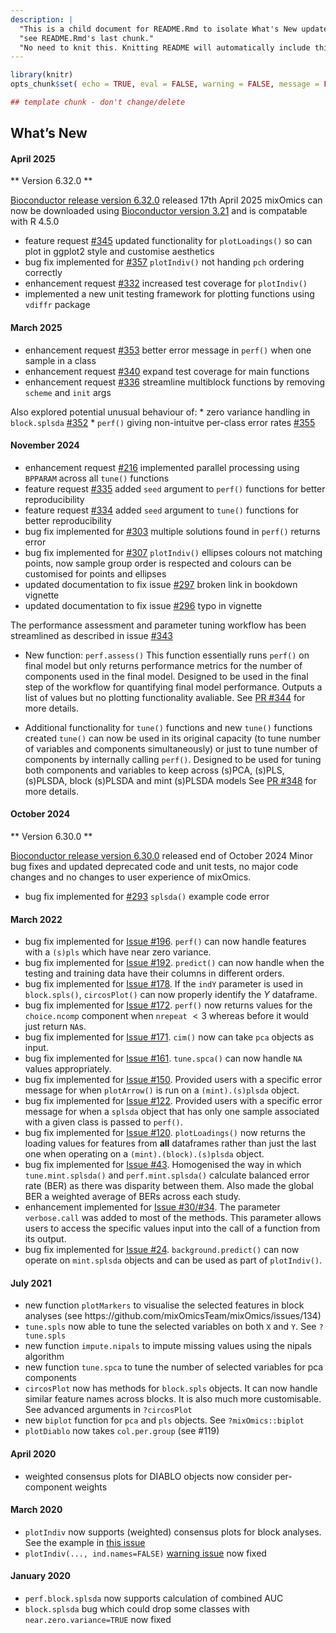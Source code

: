 ```yaml
---
description: |
  "This is a child document for README.Rmd to isolate What's New updates (last section of README)"
  "see README.Rmd's last chunk."
  "No need to knit this. Knitting README will automatically include this."
---
```


```r
library(knitr)
opts_chunk$set( echo = TRUE, eval = FALSE, warning = FALSE, message = FALSE)
```


```r
## template chunk - don't change/delete
```

## What's New

#### April 2025
** Version 6.32.0 **

[Bioconductor release version 6.32.0](https://www.bioconductor.org/packages/release/bioc/html/mixOmics.html) released 17th April 2025
mixOmics can now be downloaded using [Bioconductor version 3.21](https://bioconductor.org/news/bioc_3_21_release/) and is compatable with R 4.5.0

* feature request [#345](https://github.com/mixOmicsTeam/mixOmics/issues/345) updated functionality for `plotLoadings()` so can plot in ggplot2 style and customise aesthetics
* bug fix implemented for [#357](https://github.com/mixOmicsTeam/mixOmics/issues/357) `plotIndiv()` not handing `pch` ordering correctly
* enhancement request [#332](https://github.com/mixOmicsTeam/mixOmics/issues/332) increased test coverage for `plotIndiv()`
* implemented a new unit testing framework for plotting functions using `vdiffr` package

#### March 2025

* enhancement request [#353](https://github.com/mixOmicsTeam/mixOmics/issues/353) better error message in `perf()` when one sample in a class
* enhancement request [#340](https://github.com/mixOmicsTeam/mixOmics/issues/340) expand test coverage for main functions
* enhancement request [#336](https://github.com/mixOmicsTeam/mixOmics/issues/336) streamline multiblock functions by removing `scheme` and `init` args

Also explored potential unusual behaviour of:
* zero variance handling in `block.splsda` [#352](https://github.com/mixOmicsTeam/mixOmics/issues/352) 
* `perf()` giving non-intuitve per-class error rates [#355](https://github.com/mixOmicsTeam/mixOmics/issues/355)

#### November 2024

* enhancement request [#216](https://github.com/mixOmicsTeam/mixOmics/issues/216) implemented parallel processing using `BPPARAM` across all `tune()` functions
* feature request [#335](https://github.com/mixOmicsTeam/mixOmics/issues/335) added `seed` argument to `perf()` functions for better reproducibility
* feature request [#334](https://github.com/mixOmicsTeam/mixOmics/issues/334) added `seed` argument to `tune()` functions for better reproducibility
* bug fix implemented for [#303](https://github.com/mixOmicsTeam/mixOmics/issues/303) multiple solutions found in `perf()` returns error
* bug fix implemented for [#307](https://github.com/mixOmicsTeam/mixOmics/issues/307) `plotIndiv()` ellipses colours not matching points, now sample group order is respected and colours can be customised for points and ellipses
* updated documentation to fix issue [#297](https://github.com/mixOmicsTeam/mixOmics/issues/297) broken link in bookdown vignette
* updated documentation to fix issue [#296](https://github.com/mixOmicsTeam/mixOmics/issues/296) typo in vignette

The performance assessment and parameter tuning workflow has been streamlined as described in issue [#343](https://github.com/mixOmicsTeam/mixOmics/issues/343)

* New function: `perf.assess()` 
This function essentially runs `perf()` on final model but only returns performance metrics for the number of components used in the final model. 
Designed to be used in the final step of the workflow for quantifying final model performance. Outputs a list of values but no plotting functionality avaliable. 
See [PR #344](https://github.com/mixOmicsTeam/mixOmics/pull/344) for more details. 

* Additional functionality for `tune()` functions and new `tune()` functions created
`tune()` can now be used in its original capacity (to tune number of variables and components simultaneously) or just to tune number of components by internally calling `perf()`. 
Designed to be used for tuning both components and variables to keep across (s)PCA, (s)PLS, (s)PLSDA, block (s)PLSDA and mint (s)PLSDA models
See [PR #348](https://github.com/mixOmicsTeam/mixOmics/pull/348) for more details.  

#### October 2024
** Version 6.30.0 **

[Bioconductor release version 6.30.0](https://bioconductor.org/packages/release/bioc/html/mixOmics.html) released end of October 2024
Minor bug fixes and updated deprecated code and unit tests, no major code changes and no changes to user experience of mixOmics. 

* bug fix implemented for [#293](https://github.com/mixOmicsTeam/mixOmics/issues/293) `splsda()` example code error

#### March 2022

* bug fix implemented for [Issue #196](https://github.com/mixOmicsTeam/mixOmics/issues/196). `perf()` can now handle features with a `(s)pls` which have near zero variance.
* bug fix implemented for [Issue #192](https://github.com/mixOmicsTeam/mixOmics/issues/192). `predict()` can now handle when the testing and training data have their columns in different orders.
* bug fix implemented for [Issue #178](https://github.com/mixOmicsTeam/mixOmics/issues/178). If the `indY` parameter is used in `block.spls()`, `circosPlot()` can now properly identify the $Y$ dataframe.
* bug fix implemented for [Issue #172](https://github.com/mixOmicsTeam/mixOmics/issues/172). `perf()` now returns values for the `choice.ncomp` component when `nrepeat` $< 3$ whereas before it would just return `NA`s.
* bug fix implemented for [Issue #171](https://github.com/mixOmicsTeam/mixOmics/issues/171). `cim()` now can take `pca` objects as input.
* bug fix implemented for [Issue #161](https://github.com/mixOmicsTeam/mixOmics/issues/161). `tune.spca()` can now handle `NA` values appropriately.
* bug fix implemented for [Issue #150](https://github.com/mixOmicsTeam/mixOmics/issues/150). Provided users with a specific error message for when `plotArrow()` is run on a `(mint).(s)plsda` object.
* bug fix implemented for [Issue #122](https://github.com/mixOmicsTeam/mixOmics/issues/122). Provided users with a specific error message for when a `splsda` object that has only one sample associated with a given class is passed to `perf()`.
* bug fix implemented for [Issue #120](https://github.com/mixOmicsTeam/mixOmics/issues/120). `plotLoadings()` now returns the loading values for features from **all** dataframes rather than just the last one when operating on a `(mint).(block).(s)plsda` object.
* bug fix implemented for [Issue #43](https://github.com/mixOmicsTeam/mixOmics/issues/43). Homogenised the way in which `tune.mint.splsda()` and `perf.mint.splsda()` calculate balanced error rate (BER) as there was disparity between them. Also made the global BER a weighted average of BERs across each study.
* enhancement implemented for [Issue #30/#34](https://github.com/mixOmicsTeam/mixOmics/issues/34). The parameter `verbose.call` was added to most of the methods. This parameter allows users to access the specific values input into the call of a function from its output.
* bug fix implemented for [Issue #24](https://github.com/mixOmicsTeam/mixOmics/issues/24). `background.predict()` can now operate on `mint.splsda` objects and can be used as part of `plotIndiv()`.

#### July 2021

* new function `plotMarkers` to visualise the selected features in block analyses (see https://github.com/mixOmicsTeam/mixOmics/issues/134)
* `tune.spls` now able to tune the selected variables on both `X` and `Y`. See `?tune.spls`
* new function `impute.nipals` to impute missing values using the nipals algorithm
* new function `tune.spca` to tune the number of selected variables for pca components
* `circosPlot` now has methods for `block.spls` objects. It can now handle similar feature names across blocks. It is also much more customisable. See advanced arguments in `?circosPlot`
* new `biplot` function for `pca` and `pls` objects. See `?mixOmics::biplot`
* `plotDiablo` now takes `col.per.group` (see #119)

#### April 2020

* weighted consensus plots for DIABLO objects now consider per-component weights

#### March 2020

* `plotIndiv` now supports (weighted) consensus plots for block analyses. See the example in [this issue](https://github.com/mixOmicsTeam/mixOmics/issues/57)
* `plotIndiv(..., ind.names=FALSE)` [warning issue](https://github.com/mixOmicsTeam/mixOmics/issues/59) now fixed

#### January 2020

* `perf.block.splsda` now supports calculation of combined AUC
* `block.splsda` bug which could drop some classes with `near.zero.variance=TRUE` now fixed
